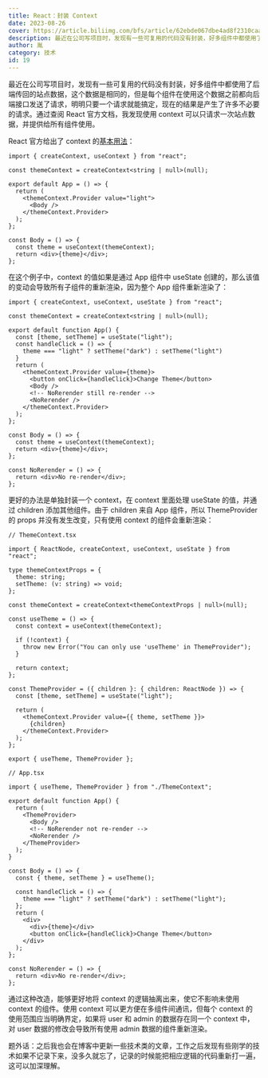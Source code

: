 ```yaml
---
title: React：封装 Context
date: 2023-08-26
cover: https://article.biliimg.com/bfs/article/62ebde067dbe4ad8f2310caaba2681686d15496f.png
description: 最近在公司写项目时，发现有一些可复用的代码没有封装，好多组件中都使用了后端传回的站点数据，这个数据是相同的，但是每个组件在使用这个数据之前都向后端接口发送了请求，明明只要一个请求就能搞定，现在的结果是产生了许多不必要的请求......
author: 胤
category: 技术
id: 19
---
```


最近在公司写项目时，发现有一些可复用的代码没有封装，好多组件中都使用了后端传回的站点数据，这个数据是相同的，但是每个组件在使用这个数据之前都向后端接口发送了请求，明明只要一个请求就能搞定，现在的结果是产生了许多不必要的请求。通过查阅 React 官方文档，我发现使用 context 可以只请求一次站点数据，并提供给所有组件使用。

React 官方给出了 context 的[基本用法](https://react.dev/reference/react/createContext)：

```tsx
import { createContext, useContext } from "react";

const themeContext = createContext<string | null>(null);

export default App = () => {
  return (
    <themeContext.Provider value="light">
      <Body />
    </themeContext.Provider>
  );
};

const Body = () => {
  const theme = useContext(themeContext);
  return <div>{theme}</div>;
};
```

在这个例子中，context 的值如果是通过 App 组件中 useState 创建的，那么该值的变动会导致所有子组件的重新渲染，因为整个 App 组件重新渲染了：

```tsx
import { createContext, useContext, useState } from "react";

const themeContext = createContext<string | null>(null);

export default function App() {
  const [theme, setTheme] = useState("light");
  const handleClick = () => {
    theme === "light" ? setTheme("dark") : setTheme("light")
  }
  return (
    <themeContext.Provider value={theme}>
      <button onClick={handleClick}>Change Theme</button>
      <Body />
      <!-- NoRerender still re-render -->
      <NoRerender />
    </themeContext.Provider>
  );
};

const Body = () => {
  const theme = useContext(themeContext);
  return <div>{theme}</div>;
};

const NoRerender = () => {
  return <div>No re-render</div>;
};
```

更好的办法是单独封装一个 context，在 context 里面处理 useState 的值，并通过 children 添加其他组件。由于 children 来自 App 组件，所以 ThemeProvider 的 props 并没有发生改变，只有使用 context 的组件会重新渲染：

```tsx
// ThemeContext.tsx

import { ReactNode, createContext, useContext, useState } from "react";

type themeContextProps = {
  theme: string;
  setTheme: (v: string) => void;
};

const themeContext = createContext<themeContextProps | null>(null);

const useTheme = () => {
  const context = useContext(themeContext);

  if (!context) {
    throw new Error("You can only use 'useTheme' in ThemeProvider");
  }

  return context;
};

const ThemeProvider = ({ children }: { children: ReactNode }) => {
  const [theme, setTheme] = useState("light");

  return (
    <themeContext.Provider value={{ theme, setTheme }}>
      {children}
    </themeContext.Provider>
  );
};

export { useTheme, ThemeProvider };
```

```tsx
// App.tsx

import { useTheme, ThemeProvider } from "./ThemeContext";

export default function App() {
  return (
    <ThemeProvider>
      <Body />
      <!-- NoRerender not re-render -->
      <NoRerender />
    </ThemeProvider>
  );
}

const Body = () => {
  const { theme, setTheme } = useTheme();

  const handleClick = () => {
    theme === "light" ? setTheme("dark") : setTheme("light");
  };
  return (
    <div>
      <div>{theme}</div>
      <button onClick={handleClick}>Change Theme</button>
    </div>
  );
};

const NoRerender = () => {
  return <div>No re-render</div>;
};
```

通过这种改造，能够更好地将 context 的逻辑抽离出来，使它不影响未使用 context 的组件。使用 context 可以更方便在多组件间通讯，但每个 context 的使用范围应当明确界定，如果将 user 和 admin 的数据存在同一个 context 中，对 user 数据的修改会导致所有使用 admin 数据的组件重新渲染。

题外话：之后我也会在博客中更新一些技术类的文章，工作之后发现有些刚学的技术如果不记录下来，没多久就忘了，记录的时候能把相应逻辑的代码重新打一遍，这可以加深理解。
